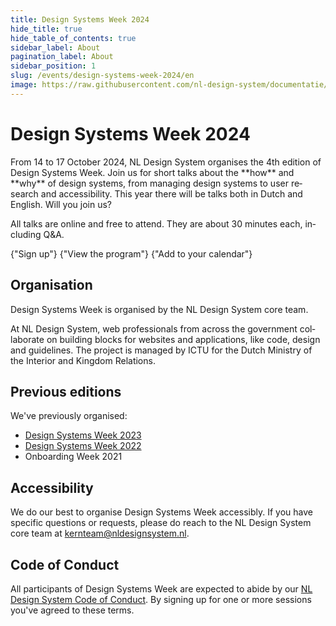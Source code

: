 ```yaml
---
title: Design Systems Week 2024
hide_title: true
hide_table_of_contents: true
sidebar_label: About
pagination_label: About
sidebar_position: 1
slug: /events/design-systems-week-2024/en
image: https://raw.githubusercontent.com/nl-design-system/documentatie/assets/dsw-24-en.png
---
```



<div lang="en">

# Design Systems Week 2024

<Paragraph lead>
  From 14 to 17 October 2024, NL Design System organises the 4th edition of Design Systems Week. Join us for short talks
  about the **how** and **why** of design systems, from managing design systems to user research and accessibility. This
  year there will be talks both in Dutch and English. Will you join us?
</Paragraph>

<Paragraph>All talks are online and free to attend. They are about 30 minutes each, including Q&A.</Paragraph>

<ActionGroup>
  <DocusaurusLink
    href="/events/design-systems-week/sign-up"
    className="utrecht-button-link utrecht-button-link--primary-action"
  >
    {"Sign up"}
    <IconChevronRight />
  </DocusaurusLink>
  <DocusaurusLink
    href="/events/design-systems-week-2024/en/program"
    className="utrecht-button-link utrecht-button-link--secondary-action"
  >
    {"View the program"}
    <IconChevronRight />
  </DocusaurusLink>
  <ButtonLink href="/dsweek-2024/dsweek-2024.ics" appearance="secondary-action-button">
    {"Add to your calendar"}
    <IconCalendarPlus />
  </ButtonLink>
</ActionGroup>

## Organisation

Design Systems Week is organised by the NL Design System core team.

At NL Design System, web professionals from across the government collaborate on building blocks for websites and applications, like code, design and guidelines. The project is managed by ICTU for the Dutch Ministry of the Interior and Kingdom Relations.

## Previous editions

We've previously organised:

- [Design Systems Week 2023](/events/design-systems-week-2023)
- [Design Systems Week 2022](/events/design-systems-week-2022)
- Onboarding Week 2021

## Accessibility

We do our best to organise Design Systems Week accessibly. If you have specific questions or requests, please do reach to the NL Design System core team at [kernteam@nldesignsystem.nl](mailto:kernteam@nldesignsystem.nl).

## Code of Conduct

All participants of Design Systems Week are expected to abide by our [NL Design System Code of Conduct](https://github.com/nl-design-system/.github/blob/main/CODE_OF_CONDUCT.md). By signing up for one or more sessions you've agreed to these terms.

</div>
